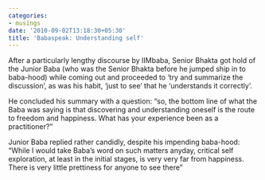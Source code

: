 ```yaml
---
categories:
- musings
date: '2010-09-02T13:18:30+05:30'
title: 'Babaspeak: Understanding self'
---
```


After a particularly lengthy discourse by IIMbaba, Senior Bhakta got hold of the Junior Baba (who was the Senior Bhakta before he jumped ship in to baba\-hood) while coming out and proceeded to ‘try and summarize the discussion’, as was his habit, ‘just to see’ that he ‘understands it correctly’.

 He concluded his summary with a question: “so, the bottom line of what the Baba was saying is that discovering and understanding oneself is the route to freedom and happiness. What has your experience been as a practitioner?”

 Junior Baba replied rather candidly, despite his impending baba\-hood: “While I would take Baba’s word on such matters anyday, critical self exploration, at least in the initial stages, is very very far from happiness. There is very little prettiness for anyone to see there”

<br>

<!--
post-185
https://venugvgk.wordpress.com/2010/09/02/iimbaba-understanding-self/
-->
